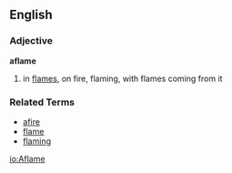 ==English==

===Adjective===
'''aflame'''
# in [[flame]]s, on fire, flaming, with flames coming from it

===Related Terms===
*[[afire]]
*[[flame]]
*[[flaming]]

[[io:Aflame]]